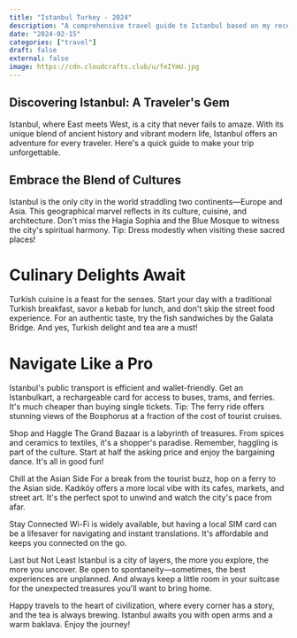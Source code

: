 ```yaml
---
title: "Istanbul Turkey - 2024"
description: "A comprehensive travel guide to Istanbul based on my recent experience. Dive into the city's rich cultural heritage, discover hidden gems in both the European and Asian sides, and get practical tips on everything from transportation to local cuisine. Learn about must-visit historical sites, best times to visit popular attractions, and authentic local experiences that will make your Istanbul trip unforgettable."
date: "2024-02-15"
categories: ["travel"]
draft: false
external: false
image: https://cdn.cloudcrafts.club/u/feIYmU.jpg
---
```


## Discovering Istanbul: A Traveler's Gem

Istanbul, where East meets West, is a city that never fails to amaze. With its
unique blend of ancient history and vibrant modern life, Istanbul offers an
adventure for every traveler. Here's a quick guide to make your trip unforgettable.

## Embrace the Blend of Cultures

Istanbul is the only city in the world straddling two continents—Europe and Asia.
This geographical marvel reflects in its culture, cuisine, and architecture.
Don't miss the Hagia Sophia and the Blue Mosque to witness the city's spiritual
harmony. Tip: Dress modestly when visiting these sacred places!

<MdxImage :items='["https://cdn.cloudcrafts.club/u/feIYmU.jpg",
  "https://cdn.cloudcrafts.club/u/feIYmU.jpg",
  "https://cdn.cloudcrafts.club/u/I6eP86.jpg",
  "https://upload.wikimedia.org/wikipedia/commons/5/50/Gall-dindi.jpg"]'></MdxImage>

# Culinary Delights Await

Turkish cuisine is a feast for the senses. Start your day with a traditional
Turkish breakfast, savor a kebab for lunch, and don't skip the street food 
experience. For an authentic taste, try the fish sandwiches by the Galata Bridge. 
And yes, Turkish delight and tea are a must!

# Navigate Like a Pro
Istanbul's public transport is efficient and wallet-friendly. Get an Istanbulkart, a rechargeable card for access to buses, trams, and ferries. It's much cheaper than buying single tickets. Tip: The ferry ride offers stunning views of the Bosphorus at a fraction of the cost of tourist cruises.

Shop and Haggle
The Grand Bazaar is a labyrinth of treasures. From spices and ceramics to textiles, it's a shopper's paradise. Remember, haggling is part of the culture. Start at half the asking price and enjoy the bargaining dance. It's all in good fun!

Chill at the Asian Side
For a break from the tourist buzz, hop on a ferry to the Asian side. Kadıköy offers a more local vibe with its cafes, markets, and street art. It's the perfect spot to unwind and watch the city's pace from afar.

Stay Connected
Wi-Fi is widely available, but having a local SIM card can be a lifesaver for navigating and instant translations. It's affordable and keeps you connected on the go.

Last but Not Least
Istanbul is a city of layers, the more you explore, the more you uncover. Be open to spontaneity—sometimes, the best experiences are unplanned. And always keep a little room in your suitcase for the unexpected treasures you'll want to bring home.

Happy travels to the heart of civilization, where every corner has a story, and 
the tea is always brewing. Istanbul awaits you with open arms and a warm baklava. Enjoy the journey!
